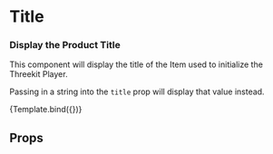 


<Meta title="Display/Title" />

# Title

### Display the Product Title

This component will display the title of the Item used to
initialize the Threekit Player.

Passing in a string into the `title` prop will display that
value instead.

<Canvas>
  <Story
    name="Default"
    args={{
      title: 'Product Title',
    }}
  >
    {Template.bind({})}
  </Story>
</Canvas>

## Props

<ArgsTable of={Title} />
